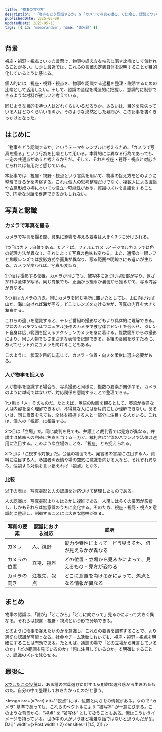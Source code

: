 ```yaml
---
title: '物事の写り方'
description: '「物事をどう認識するか」を「カメラで写真を撮る」で比喩し、認識について考える。そしてそれを視座・視野・視点と対応させ・整理する。'
publishedDate: 2025-05-09
updatedDate: 2025-05-11
tags: [{ id: 'memorandum', name: '備忘録' }]
---
```



## 背景

視座・視野・視点といった言葉は、物事の捉え方を端的に表す比喩として使われることが多い。しかし最近では、これらの言葉の定義自体を説明することが目的化しているように感じる。

個人的には、視座・視野・視点を、物事を認識する過程を整理・説明するための比喩として活用したい。そして、認識の過程を構造的に把握し、意識的に制御できるような材料が欲しいと考えている。

同じような目的を持つ人はどれくらいいるだろうか。あるいは、目的を見失っている人はどのくらいいるのか。そのような漠然とした疑問が、この記事を書くきっかけとなった。

## はじめに

「物事をどう認識するか」というテーマをシンプルに考えるため、「カメラで写真を撮る」という行為を比喩として用いる。本質的には異なる行為であっても、一定の共通点があると考えるからだ。そして、それを視座・視野・視点と対応させられれば有用だと感じている。

本記事では、視座・視野・視点という言葉を用いて、物事の捉え方をどのように整理できるかを考察する。これは個人の思考整理だけでなく、複数人による議論や合意形成の場においても役立つ可能性がある。認識のズレを言語化することで、円滑な対話を促進できるかもしれない。

## 写真と認識

### カメラで写真を撮る

カメラで写真を撮る際、結果に影響を与える要素は大きく3つに分けられる。

1つ目はカメラ自体である。たとえば、フィルムカメラとデジタルカメラでは色の処理方法が異なり、それによって写真の色味も変わる。また、通常の一眼レフと魚眼レンズでは投影方式や画角が異なり、写る範囲や明瞭さにも違いが生じる。カメラが変われば、写真も変わる。

2つ目は撮影する位置。カメラが同じでも、被写体に近づけば細部が写り、遠ざかれば全体が写る。同じ対象でも、正面から撮るか裏側から撮るかで、写る内容が異なる。

3つ目はカメラの向き。同じカメラを同じ場所に置いたとしても、山に向ければ山が、海に向ければ海が写る。どこにレンズを向けるかが、写真の内容を大きく左右する。

これらの違いを意識すると、テレビ番組の撮影などもより具体的に理解できる。プロのカメラマンはマニュアル操作のカメラで被写体にピントを合わせ、タレント自身は広い範囲を捉えるアクションカメラを身に着ける。複数箇所からの撮影により、同じ人物でもさまざまな表情を記録できる。番組の裏側を映すために、あえてセット外にカメラを向けることもある。

このように、状況や目的に応じて、カメラ・位置・向きを柔軟に選ぶ必要がある。

### 人が物事を捉える

人が物事を認識する場合も、写真撮影と同様に、複数の要素が関係する。カメラのように単純ではないが、対応関係を意識することで整理できる。

1つ目は「人」そのものだ。たとえば、英語の映画を観るとして、英語が得意な人は内容を深く理解できるが、不得意な人には断片的にしか理解できない。あるいは、同じ風景を見ても、全体を把握する人と一部分に注目する人がいる。これは、個人の「視野」に相当する。

2つ目は「立場」だ。同じ裁判を見ても、弁護士と裁判官では見方が異なる。弁護士は依頼人の利益に焦点を当てる一方で、裁判官は全体のバランスや法律の適用に注目する。このような立場のことを、「視座」とも捉えられる。

3つ目は「注視する対象」だ。会議の場面でも、発言者の言葉に注目する人、資料に注目する人、参加者の表情や場の空気に意識を向ける人など、それぞれ異なる。注視する対象を言い換えれば「視点」となる。

### 比較

以下の表は、写真撮影と人の認識を対応づけて整理したものである。

人の認識は、写真撮影よりもはるかに複雑である。人間には多くの要因が影響し、しかもそれらは無意識のうちに変化する。そのため、視座・視野・視点を意識的に整理し、制御することには大きな意味がある。

| 写真の要素   | 認識における対応 | 説明                                                       |
| ------------ | ---------------- | ---------------------------------------------------------- |
| カメラ       | 人、視野         | 能力や特性によって、どう見えるか、何が見えるかが異なる     |
| カメラの位置 | 立場、視座       | どの位置・立場から見るかによって、見えるもの・見方が変わる |
| カメラの向き | 注視先、視点     | どこに意識を向けるかによって、焦点となる情報が異なる       |

## まとめ

物事の認識は、「誰が」「どこから」「どこに向かって」見るかによって大きく異なる。それらは視座・視野・視点という形で分類できる。

どのように物事を捉えたいのかを意識し、これらの要素を調整することで、より適切な認識が可能となる。社会やチーム活動においても、視座・視野・視点を明確にすることは有効である。たとえば、議論の場で「どの立場から発言しているのか」「どの範囲を見ているのか」「何に注目しているのか」を明確にすることで、認識のズレを減らせる。

## 最後に

[Xでしたこの投稿](https://x.com/Daiji256/status/1913402650445635659)は、ある種の言葉遊びに対する反射的な違和感から生まれたものだ。自分の中で整理しておきたかったのだと思う。

<Image
  src={xPost}
  alt="“視点” には、位置と向きをの情報がある。なので “カメラ” 基準であっても、これらのベクトルにより “被写体” が一意に決まる。このような背景から、“視点” を “被写体” として扱うこともある。俺はこういうイメージを持っている。世の中の人がいうほど複雑な話ではないと思うんだがな。　Daiji"
  width={xPost.width / 2}
  densities={[1.5, 2]}
/>
